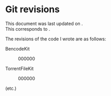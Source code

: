# Git revisions

This document was last updated on \commitDate.  
This corresponds to \commitRev.

The revisions of the code I wrote are as follows:

BencodeKit

:   000000

TorrentFileKit

:   000000

(etc.)
